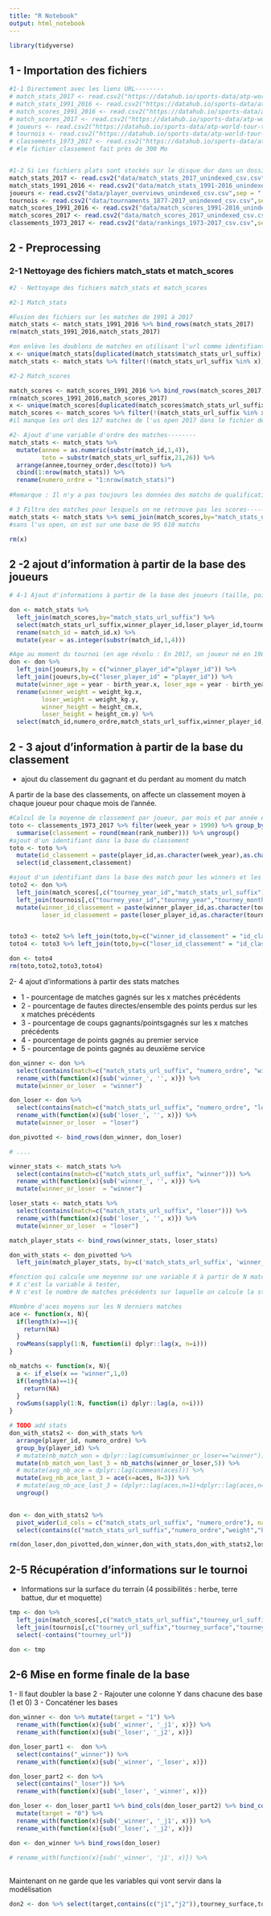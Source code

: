 ---
title: "R Notebook"
output: html_notebook
---

```{r}
library(tidyverse)
```


## 1 - Importation des fichiers

```{r}
#1-1 Directement avec les liens URL--------
# match_stats_2017 <- read.csv2("https://datahub.io/sports-data/atp-world-tour-tennis-data/r/match_stats_2017_unindexed.csv",sep = ",")
# match_stats_1991_2016 <- read.csv2("https://datahub.io/sports-data/atp-world-tour-tennis-data/r/match_stats_1991-2016_unindexed.csv",sep = ",")
# match_scores_1991_2016 <- read.csv2("https://datahub.io/sports-data/atp-world-tour-tennis-data/r/match_scores_1991-2016_unindexed.csv",sep = ",")
# match_scores_2017 <- read.csv2("https://datahub.io/sports-data/atp-world-tour-tennis-data/r/match_scores_2017_unindexed.csv",sep = ",")
# joueurs <- read.csv2("https://datahub.io/sports-data/atp-world-tour-tennis-data/r/player_overviews_unindexed.csv",sep = ",")
# tournois <- read.csv2("https://datahub.io/sports-data/atp-world-tour-tennis-data/r/tournaments_1877-2017_unindexed.csv",sep = ",")
# classements_1973_2017 <- read.csv2("https://datahub.io/sports-data/atp-world-tour-tennis-data/r/rankings_1973-2017.csv",sep = ",") #Fichier lourd
# #le fichier classement fait près de 300 Mo


#1-2 Si Les fichiers plats sont stockés sur le disque dur dans un dossier data
match_stats_2017 <- read.csv2("data/match_stats_2017_unindexed_csv.csv",sep = ",")
match_stats_1991_2016 <- read.csv2("data/match_stats_1991-2016_unindexed_csv.csv",sep = ",")
joueurs <- read.csv2("data/player_overviews_unindexed_csv.csv",sep = ",")
tournois <- read.csv2("data/tournaments_1877-2017_unindexed_csv.csv",sep = ",")
match_scores_1991_2016 <- read.csv2("data/match_scores_1991-2016_unindexed_csv.csv",sep = ",")
match_scores_2017 <- read.csv2("data/match_scores_2017_unindexed_csv.csv",sep = ",")
classements_1973_2017 <- read.csv2("data/rankings_1973-2017_csv.csv",sep = ",")
```

## 2 - Preprocessing

### 2-1 Nettoyage des fichiers match_stats et match_scores

```{r}
#2 - Nettoyage des fichiers match_stats et match_scores

#2-1 Match_stats

#Fusion des fichiers sur les matches de 1991 à 2017
match_stats <- match_stats_1991_2016 %>% bind_rows(match_stats_2017)
rm(match_stats_1991_2016,match_stats_2017)

#on enlève les doublons de matches en utilisant l'url comme identifiant
x <- unique(match_stats[duplicated(match_stats$match_stats_url_suffix),"match_stats_url_suffix"]) #liste des doublons d'url
match_stats <- match_stats %>% filter(!(match_stats_url_suffix %in% x))

#2-2 Match_scores

match_scores <- match_scores_1991_2016 %>% bind_rows(match_scores_2017)
rm(match_scores_1991_2016,match_scores_2017)
x <- unique(match_scores[duplicated(match_scores$match_stats_url_suffix),"match_stats_url_suffix"]) #liste des doublons d'url
match_scores <- match_scores %>% filter(!(match_stats_url_suffix %in% x))
#il manque les url des 127 matches de l'us open 2017 dans le fichier des scores...à compléter

#2- Ajout d'une variable d'ordre des matches--------
match_stats <- match_stats %>% 
  mutate(annee = as.numeric(substr(match_id,1,4)),
         toto = substr(match_stats_url_suffix,21,26)) %>% 
  arrange(annee,tourney_order,desc(toto)) %>% 
  cbind(1:nrow(match_stats)) %>% 
  rename(numero_ordre = "1:nrow(match_stats)")
  
#Remarque : Il n'y a pas toujours les données des matchs de qualification

# 3 Filtre des matches pour lesquels on ne retrouve pas les scores--------
match_stats <- match_stats %>% semi_join(match_scores,by="match_stats_url_suffix")
#sans l'us open, on est sur une base de 95 610 matchs

rm(x)
```


## 2 -2 ajout d'information à partir de la base des joueurs


```{r}
# 4-1 Ajout d'informations à partir de la base des joueurs (taille, poids, âge)-------

don <- match_stats %>% 
  left_join(match_scores,by="match_stats_url_suffix") %>% 
  select(match_stats_url_suffix,winner_player_id,loser_player_id,tourney_year_id,numero_ordre,match_stats_url_suffix,match_id.x) %>% 
  rename(match_id = match_id.x) %>% 
  mutate(year = as.integer(substr(match_id,1,4)))

#Age au moment du tournoi (en age révolu : En 2017, un joueur né en 1988 a 29 ans)
don <- don %>% 
  left_join(joueurs,by = c("winner_player_id"="player_id")) %>% 
  left_join(joueurs,by=c("loser_player_id" = "player_id")) %>% 
  mutate(winner_age = year - birth_year.x, loser_age = year - birth_year.y) %>%
  rename(winner_weight = weight_kg.x, 
         loser_weight = weight_kg.y,
         winner_height = height_cm.x, 
         loser_height = height_cm.y) %>% 
  select(match_id,numero_ordre,match_stats_url_suffix,winner_player_id,winner_weight,winner_height,winner_age,loser_player_id,loser_weight,loser_height,loser_age)

```


## 2 - 3 ajout d'information à partir de la base du classement

- ajout du classement du gagnant et du perdant au moment du match

A partir de la base des classements, on affecte un classement moyen à chaque joueur pour chaque mois de l'année. 

```{r}
#Calcul de la moyenne de classement par joueur, par mois et par année entre 1991 et 2017
toto <- classements_1973_2017 %>% filter(week_year > 1990) %>% group_by(player_id,week_year,week_month) %>% 
  summarise(classement = round(mean(rank_number))) %>% ungroup()
#ajout d'un identifiant dans la base du classement
toto <- toto %>% 
  mutate(id_classement = paste(player_id,as.character(week_year),as.character(week_month),sep = "-")) %>%
  select(id_classement,classement)

#ajout d'un identifiant dans la base des match pour les winners et les losers
toto2 <- don %>% 
  left_join(match_scores[,c("tourney_year_id","match_stats_url_suffix")],by="match_stats_url_suffix") %>% 
  left_join(tournois[,c("tourney_year_id","tourney_year","tourney_month")],by="tourney_year_id") %>% 
  mutate(winner_id_classement = paste(winner_player_id,as.character(tourney_year),as.character(tourney_month),sep = "-"),
         loser_id_classement = paste(loser_player_id,as.character(tourney_year),as.character(tourney_month),sep = "-"))


toto3 <- toto2 %>% left_join(toto,by=c("winner_id_classement" = "id_classement")) %>% rename(winner_classement = classement)
toto4 <- toto3 %>% left_join(toto,by=c("loser_id_classement" = "id_classement")) %>% rename(loser_classement = classement) %>% select(-contains("id_classement"))

don <- toto4
rm(toto,toto2,toto3,toto4)
```
2- 4 ajout d'informations à partir des stats matches

* 1 - pourcentage de matches gagnés sur les x matches précédents
* 2 - pourcentage de fautes directes/ensemble des points perdus sur les x matches précédents
* 3 - pourcentage de coups gagnants/pointsgagnés sur les x matches précédents
* 4 - pourcentage de points gagnés au premier service
* 5 - pourcentage de points gagnés au deuxième service

```{r}
don_winner <- don %>%
  select(contains(match=c("match_stats_url_suffix", "numero_ordre", "winner"))) %>%
  rename_with(function(x){sub('winner_', '', x)}) %>%
  mutate(winner_or_loser  = "winner")

don_loser <- don %>%
  select(contains(match=c("match_stats_url_suffix", "numero_ordre", "loser"))) %>%
  rename_with(function(x){sub('loser_', '', x)}) %>%
  mutate(winner_or_loser  = "loser")

don_pivotted <- bind_rows(don_winner, don_loser)

# ....

winner_stats <- match_stats %>% 
  select(contains(match=c("match_stats_url_suffix", "winner"))) %>%
  rename_with(function(x){sub('winner_', '', x)}) %>%
  mutate(winner_or_loser  = "winner")

loser_stats <- match_stats %>% 
  select(contains(match=c("match_stats_url_suffix", "loser"))) %>%
  rename_with(function(x){sub('loser_', '', x)}) %>%
  mutate(winner_or_loser  = "loser")

match_player_stats <- bind_rows(winner_stats, loser_stats)

don_with_stats <- don_pivotted %>%
  left_join(match_player_stats, by=c('match_stats_url_suffix', 'winner_or_loser'))

#fonction qui calcule une moyenne sur une variable X à partir de N matches précédents : 
# X c'est la variable à tester, 
# N c'est le nombre de matches précédents sur laquelle on calcule la stat

#Nombre d'aces moyens sur les N derniers matches
ace <- function(x, N){
  if(length(x)==1){
    return(NA)
  }
  rowMeans(sapply(1:N, function(i) dplyr::lag(x, n=i)))
}

nb_matchs <- function(x, N){
  a <- if_else(x == "winner",1,0)
  if(length(a)==1){
    return(NA)
  }
  rowSums(sapply(1:N, function(i) dplyr::lag(a, n=i)))
}

# TODO add stats
don_with_stats2 <- don_with_stats %>% 
  arrange(player_id, numero_ordre) %>%
  group_by(player_id) %>%
  # mutate(nb_match_won = dplyr::lag(cumsum(winner_or_loser=="winner"))) %>%
  mutate(nb_match_won_last_3 = nb_matchs(winner_or_loser,5)) %>%
  # mutate(avg_nb_ace = dplyr::lag(cummean(aces))) %>% 
  mutate(avg_nb_ace_last_3 = ace(x=aces, N=3)) %>%
  # mutate(avg_nb_ace_last_3 = (dplyr::lag(aces,n=1)+dplyr::lag(aces,n=2)+dplyr::lag(aces,n=3))/3) %>%
  ungroup()
  

don <- don_with_stats2 %>%
  pivot_wider(id_cols = c("match_stats_url_suffix", "numero_ordre"), names_from = "winner_or_loser", values_from = -matches(match="match_stats_url_suffix|numero_ordre|winner_or_loser")) %>% 
  select(contains(c("match_stats_url_suffix","numero_ordre","weight","height","age","classement","nb_match","avg_nb_ace")))

rm(don_loser,don_pivotted,don_winner,don_with_stats,don_with_stats2,loser_stats,match_player_stats,winner_stats)

```

## 2-5 Récupération d'informations sur le tournoi

- Informations sur la surface du terrain (4 possibilités : herbe, terre battue, dur et moquette)

```{r}
tmp <- don %>% 
  left_join(match_scores[,c("match_stats_url_suffix","tourney_url_suffix")],by="match_stats_url_suffix") %>% 
  left_join(tournois[,c("tourney_url_suffix","tourney_surface","tourney_conditions")],by="tourney_url_suffix") %>% 
  select(-contains("tourney_url"))

don <- tmp

```

## 2-6 Mise en forme finale de la base

1 - Il faut doubler la base
2 - Rajouter une colonne Y dans chacune des base (1 et 0)
3 - Concaténer les bases

```{r}
don_winner <- don %>% mutate(target = "1") %>% 
  rename_with(function(x){sub('_winner', '_j1', x)}) %>% 
  rename_with(function(x){sub('_loser', '_j2', x)})

don_loser_part1 <-  don %>% 
  select(contains("_winner")) %>% 
  rename_with(function(x){sub('_winner', '_loser', x)})

don_loser_part2 <- don %>% 
  select(contains("_loser")) %>% 
  rename_with(function(x){sub('_loser', '_winner', x)})

don_loser <- don_loser_part1 %>% bind_cols(don_loser_part2) %>% bind_cols(don[,c("numero_ordre","tourney_surface","match_stats_url_suffix")]) %>% 
  mutate(target = "0") %>% 
  rename_with(function(x){sub('_winner', '_j1', x)}) %>% 
  rename_with(function(x){sub('_loser', '_j2', x)})

don <- don_winner %>% bind_rows(don_loser)
  
# rename_with(function(x){sub('_winner', 'j1', x)}) %>% 
  
```

Maintenant on ne garde que les variables qui vont servir dans la modélisation

```{r}
don2 <- don %>% select(target,contains(c("j1","j2")),tourney_surface,tourney_conditions)
```



